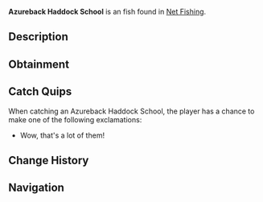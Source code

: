 {{FishInfobox
|image          = Azureback Haddock School.png
|rarity         = Uncommon
|sea            = Second Sea
|location       = [[Net Fishing]]
|sublocation    = 
|sources        = Fishing Net
|radar_location = 
|xp             = 240
|weather        = Foggy
|time           = Day
|season         = Winter, Spring
|bait           = 
|base_weight    = 75
|base_value     = 430
|weight_range   = 57
|base_chance    = 80
|base_resil     = 85
}}
'''Azureback Haddock School''' is an {{Rarity|Uncommon}} fish found in [[Net Fishing]].

== Description ==
{{Description|A school of awesome fish!|Bestiary Entry}}

== Obtainment ==
{{Description|Caught in oceans using a net.|Bestiary Hint}}

== Catch Quips ==
When catching an Azureback Haddock School, the player has a chance to make one of the following exclamations:
* Wow, that's a lot of them!

== Change History ==
{{Change History|{{subst:Current Version}}}}

== Navigation ==
{{Fish Navbox|Net Fishing}}